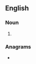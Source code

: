 ==English==

===Noun===
{{head|en|noun form}}

# {{plural of|en|carat}}

===Anagrams===
* {{anagrams|en|a=aacrst|Cartas|castra}}